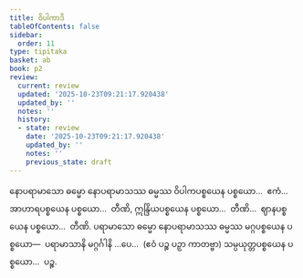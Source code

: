 ```yaml
---
title: ဝိပါကာဒိ
tableOfContents: false
sidebar:
  order: 11
type: tipitaka
basket: ab
book: p2
review:
  current: review
  updated: '2025-10-23T09:21:17.920438'
  updated_by: ''
  notes: ''
  history:
  - state: review
    date: '2025-10-23T09:21:17.920438'
    updated_by: ''
    notes: ''
    previous_state: draft
---
```



<ReviewStatus review={frontmatter.review} showDetails={true} />

<HypothesisAnnotation frontmatter={frontmatter} />

<DynamicBreadcrumb />

<Division number="33" book="p2" e="ch" v="38" p="263">

<Paragraph number="2183" book="p2">
နောပရာမာသော ဓမ္မော နောပရာမာသဿ ဓမ္မဿ ဝိပါကပစ္စယေန ပစ္စယော…  ဧကံ…  အာဟာရပစ္စယေန ပစ္စယော…  တီဏိ, ဣန္ဒြိယပစ္စယေန ပစ္စယော…  တီဏိ…  ဈာနပစ္စယေန ပစ္စယော…  တီဏိ.
</Paragraph>

<Paragraph number="2184" book="p2">
ပရာမာသော ဓမ္မော နောပရာမာသဿ ဓမ္မဿ မဂ္ဂပစ္စယေန ပစ္စယော—  ပရာမာသာနိ မဂ္ဂင်္ဂါနိ …ပေ…  (ဧဝံ ပဉ္စ ပဉှာ ကာတဗ္ဗာ) သမ္ပယုတ္တပစ္စယေန ပစ္စယော…  ပဉ္စ.
</Paragraph>
</Division>